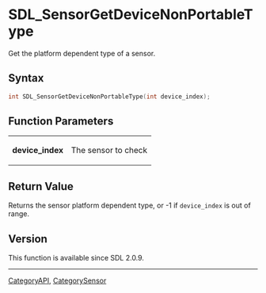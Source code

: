 = SDL_SensorGetDeviceNonPortableType =

Get the platform dependent type of a sensor.

== Syntax ==

<syntaxhighlight lang='c'>
int SDL_SensorGetDeviceNonPortableType(int device_index);
</syntaxhighlight>

== Function Parameters ==

{|
|'''device_index'''
|The sensor to check
|}

== Return Value ==

Returns the sensor platform dependent type, or -1 if
<code>device_index</code> is out of range.

== Version ==

This function is available since SDL 2.0.9.

----
[[CategoryAPI]], [[CategorySensor]]


